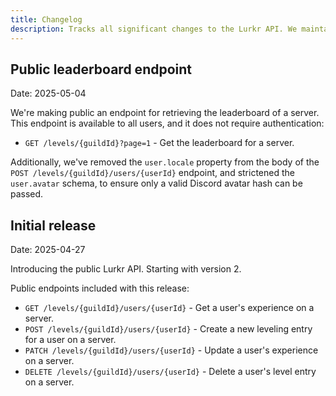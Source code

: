 ```yaml
---
title: Changelog
description: Tracks all significant changes to the Lurkr API. We maintain backward compatibility within each major version, so you can expect no breaking changes in v2.
---
```


## Public leaderboard endpoint

Date: 2025-05-04

We're making public an endpoint for retrieving the leaderboard of a server. This endpoint is available to all users,
and it does not require authentication:

- `GET /levels/{guildId}?page=1` - Get the leaderboard for a server.

Additionally, we've removed the `user.locale` property from the body of the `POST /levels/{guildId}/users/{userId}`
endpoint, and strictened the `user.avatar` schema, to ensure only a valid Discord avatar hash can be passed.

## Initial release

Date: 2025-04-27

Introducing the public Lurkr API. Starting with version 2.

Public endpoints included with this release:

- `GET /levels/{guildId}/users/{userId}` - Get a user's experience on a server.
- `POST /levels/{guildId}/users/{userId}` - Create a new leveling entry for a user on a server.
- `PATCH /levels/{guildId}/users/{userId}` - Update a user's experience on a server.
- `DELETE /levels/{guildId}/users/{userId}` - Delete a user's level entry on a server.
